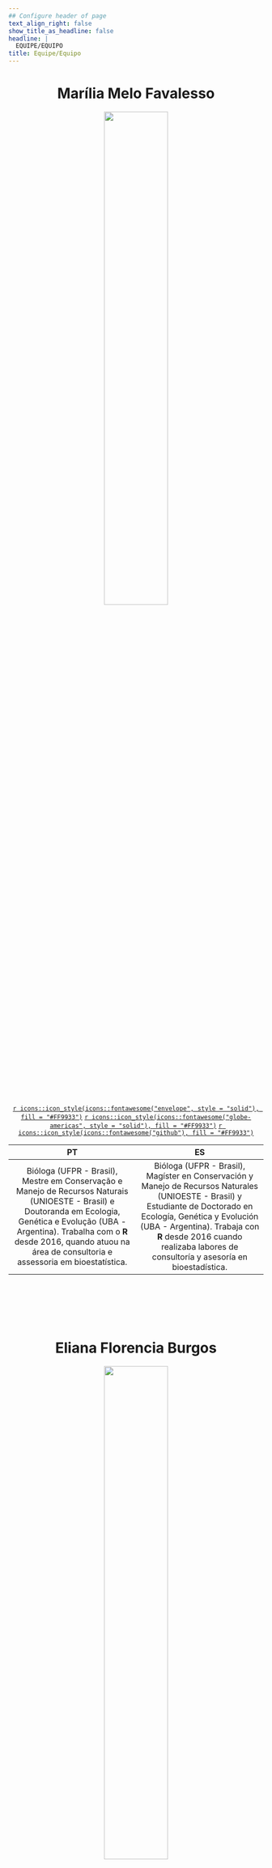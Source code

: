 ```yaml
---
## Configure header of page
text_align_right: false
show_title_as_headline: false
headline: |
  EQUIPE/EQUIPO
title: Equipe/Equipo
---
```


<center>
# Marília Melo Favalesso

<img src="mmf.png" width = 50%>

[`r icons::icon_style(icons::fontawesome("envelope", style = "solid"), fill = "#FF9933")`](mariliabioufpr@gmail.com) [`r icons::icon_style(icons::fontawesome("globe-americas", style = "solid"), fill = "#FF9933")`](www.mmfava.com) [`r icons::icon_style(icons::fontawesome("github"), fill = "#FF9933")`](https://github.com/mmfava)


|     PT    	|     ES    	|
|:---------:	|:---------:	|
| Bióloga (UFPR - Brasil), Mestre em Conservação e Manejo de Recursos Naturais (UNIOESTE - Brasil) e Doutoranda em Ecologia, Genética e Evolução (UBA - Argentina). Trabalha com o **R** desde 2016, quando atuou na área de consultoria e assessoria em bioestatística. 	| Bióloga (UFPR - Brasil), Magíster en Conservación y Manejo de Recursos Naturales (UNIOESTE - Brasil) y Estudiante de Doctorado en Ecología, Genética y Evolución (UBA - Argentina). Trabaja con **R** desde 2016 cuando realizaba labores de consultoría y asesoría en bioestadística. |

<br>
------------------------------------------------------
<br>

# Eliana Florencia Burgos

<img src="efb.png" width = 50%>

[`r icons::icon_style(icons::fontawesome("envelope", style = "solid"), fill = "#FF9933")`](burgosef@gmail.com ) [`r icons::icon_style(icons::fontawesome("github"), fill = "#FF9933")`](https://github.com/EliFMBurgos)


| PT 	| ES 	|
|:---:	|:---:	|
| Bióloga (UADER - Argentina), pós-graduanda em Biologia da Conservação (UNaM - Argentina) e doutoranda em Ecologia, Genética e Evolução (UBA - Argentina). Trabalha com o **R** desde 2018 quando começou sua pós-graduação. | Bióloga (UADER - Argentina), estudiante de la especialización en Biología de la Conservación (UNaM - Argentina) y estudiante de Doctorado en Ecología, Genética y Evolución (UBA - Argentina). Trabaja con **R** desde 2018 cuando inició sus estudios de posgrado. 	|

</center>
